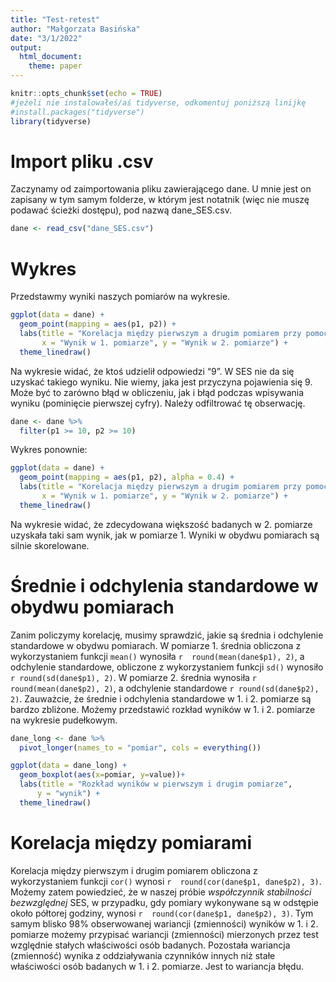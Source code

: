 ```yaml
---
title: "Test-retest"
author: "Małgorzata Basińska"
date: "3/1/2022"
output: 
  html_document:
    theme: paper
---
```


```r
knitr::opts_chunk$set(echo = TRUE)
#jeżeli nie instalowałeś/aś tidyverse, odkomentuj poniższą linijkę
#install.packages("tidyverse") 
library(tidyverse)
```

# Import pliku .csv

Zaczynamy od zaimportowania pliku zawierającego dane. U mnie jest on zapisany w tym samym folderze, w którym jest notatnik (więc nie muszę podawać ścieżki dostępu), pod nazwą dane_SES.csv.

```r
dane <- read_csv("dane_SES.csv")
```


# Wykres

Przedstawmy wyniki naszych pomiarów na wykresie.

```r
ggplot(data = dane) +
  geom_point(mapping = aes(p1, p2)) +
  labs(title = "Korelacja między pierwszym a drugim pomiarem przy pomocy SES Rosenberga", 
       x = "Wynik w 1. pomiarze", y = "Wynik w 2. pomiarze") +
  theme_linedraw()
```

Na wykresie widać, że ktoś udzielił odpowiedzi "9". W SES nie da się uzyskać takiego wyniku. Nie wiemy, jaka jest przyczyna pojawienia się 9. Może być to zarówno błąd w obliczeniu, jak i błąd podczas wpisywania wyniku (pominięcie pierwszej cyfry). Należy odfiltrować tę obserwację.

```r
dane <- dane %>%
  filter(p1 >= 10, p2 >= 10)
```

Wykres ponownie:

```r
ggplot(data = dane) +
  geom_point(mapping = aes(p1, p2), alpha = 0.4) +
  labs(title = "Korelacja między pierwszym a drugim pomiarem przy pomocy SES Rosenberga", 
       x = "Wynik w 1. pomiarze", y = "Wynik w 2. pomiarze") +
  theme_linedraw()
```

Na wykresie widać, że zdecydowana większość badanych w 2. pomiarze uzyskała taki sam wynik, jak w pomiarze 1. Wyniki w obydwu pomiarach są silnie skorelowane. 

# Średnie i odchylenia standardowe w obydwu pomiarach

Zanim policzymy korelację, musimy sprawdzić, jakie są średnia i odchylenie standardowe w obydwu pomiarach. W pomiarze 1. średnia obliczona z wykorzystaniem funkcji `mean()` wynosiła `r  round(mean(dane$p1), 2)`, a odchylenie standardowe, obliczone z wykorzystaniem funkcji `sd()` wynosiło `r round(sd(dane$p1), 2)`. W pomiarze 2. średnia wynosiła `r  round(mean(dane$p2), 2)`, a odchylenie standardowe `r round(sd(dane$p2), 2)`. Zauważcie, że średnie i odchylenia standardowe w 1. i 2. pomiarze są bardzo zbliżone. Możemy przedstawić rozkład wyników w 1. i 2. pomiarze na wykresie pudełkowym.

```r
dane_long <- dane %>%
  pivot_longer(names_to = "pomiar", cols = everything())

ggplot(data = dane_long) +
  geom_boxplot(aes(x=pomiar, y=value))+
  labs(title = "Rozkład wyników w pierwszym i drugim pomiarze", 
      y = "wynik") +
  theme_linedraw()
```



# Korelacja między pomiarami

Korelacja między pierwszym i drugim pomiarem obliczona z wykorzystaniem funkcji `cor()` wynosi `r  round(cor(dane$p1, dane$p2), 3)`. Możemy zatem powiedzieć, że w naszej próbie *współczynnik stabilności bezwzględnej* SES, w przypadku, gdy pomiary wykonywane są w odstępie około półtorej godziny, wynosi `r  round(cor(dane$p1, dane$p2), 3)`. Tym samym blisko 98% obserwowanej wariancji (zmienności) wyników w 1. i 2. pomiarze możemy przypisać wariancji (zmienności) mierzonych przez test względnie stałych właściwości osób badanych. Pozostała wariancja (zmienność) wynika z oddziaływania czynników innych niż stałe właściwości osób badanych w 1. i 2. pomiarze. Jest to wariancja błędu.






